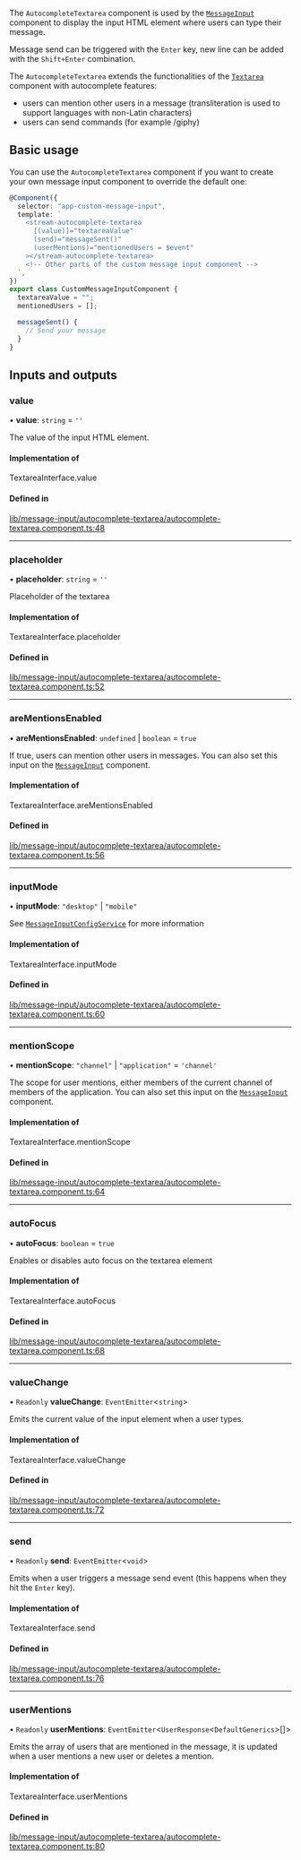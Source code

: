 The `AutocompleteTextarea` component is used by the [`MessageInput`](./MessageInputComponent.mdx) component to display the input HTML element where users can type their message.

Message send can be triggered with the `Enter` key, new line can be added with the `Shift+Enter` combination.

The `AutocompleteTextarea` extends the functionalities of the [`Textarea`](./TextareaComponent.mdx) component with autocomplete features:

- users can mention other users in a message (transliteration is used to support languages with non-Latin characters)
- users can send commands (for example /giphy)

## Basic usage

You can use the `AutocompleteTextarea` component if you want to create your own message input component to override the default one:

```typescript
@Component({
  selector: "app-custom-message-input",
  template: `
    <stream-autocomplete-textarea
      [(value)]="textareaValue"
      (send)="messageSent()"
      (userMentions)="mentionedUsers = $event"
    ></stream-autocomplete-textarea>
    <!-- Other parts of the custom message input component -->
  `,
})
export class CustomMessageInputComponent {
  textareaValue = "";
  mentionedUsers = [];

  messageSent() {
    // Send your message
  }
}
```

[//]: # "Start of generated content"
## Inputs and outputs 


### value

• **value**: `string` = `''`

The value of the input HTML element.

#### Implementation of

TextareaInterface.value

#### Defined in

[lib/message-input/autocomplete-textarea/autocomplete-textarea.component.ts:48](https://github.com/GetStream/stream-chat-angular/blob/357eb96/projects/stream-chat-angular/src/lib/message-input/autocomplete-textarea/autocomplete-textarea.component.ts#L48)

___

### placeholder

• **placeholder**: `string` = `''`

Placeholder of the textarea

#### Implementation of

TextareaInterface.placeholder

#### Defined in

[lib/message-input/autocomplete-textarea/autocomplete-textarea.component.ts:52](https://github.com/GetStream/stream-chat-angular/blob/357eb96/projects/stream-chat-angular/src/lib/message-input/autocomplete-textarea/autocomplete-textarea.component.ts#L52)

___

### areMentionsEnabled

• **areMentionsEnabled**: `undefined` \| `boolean` = `true`

If true, users can mention other users in messages. You can also set this input on the [`MessageInput`](./MessageInputComponent.mdx/#inputs-and-outputs) component.

#### Implementation of

TextareaInterface.areMentionsEnabled

#### Defined in

[lib/message-input/autocomplete-textarea/autocomplete-textarea.component.ts:56](https://github.com/GetStream/stream-chat-angular/blob/357eb96/projects/stream-chat-angular/src/lib/message-input/autocomplete-textarea/autocomplete-textarea.component.ts#L56)

___

### inputMode

• **inputMode**: ``"desktop"`` \| ``"mobile"``

See [`MessageInputConfigService`](../services/MessageInputConfigService.mdx) for more information

#### Implementation of

TextareaInterface.inputMode

#### Defined in

[lib/message-input/autocomplete-textarea/autocomplete-textarea.component.ts:60](https://github.com/GetStream/stream-chat-angular/blob/357eb96/projects/stream-chat-angular/src/lib/message-input/autocomplete-textarea/autocomplete-textarea.component.ts#L60)

___

### mentionScope

• **mentionScope**: ``"channel"`` \| ``"application"`` = `'channel'`

The scope for user mentions, either members of the current channel of members of the application. You can also set this input on the [`MessageInput`](./MessageInputComponent.mdx/#inputs-and-outputs) component.

#### Implementation of

TextareaInterface.mentionScope

#### Defined in

[lib/message-input/autocomplete-textarea/autocomplete-textarea.component.ts:64](https://github.com/GetStream/stream-chat-angular/blob/357eb96/projects/stream-chat-angular/src/lib/message-input/autocomplete-textarea/autocomplete-textarea.component.ts#L64)

___

### autoFocus

• **autoFocus**: `boolean` = `true`

Enables or disables auto focus on the textarea element

#### Implementation of

TextareaInterface.autoFocus

#### Defined in

[lib/message-input/autocomplete-textarea/autocomplete-textarea.component.ts:68](https://github.com/GetStream/stream-chat-angular/blob/357eb96/projects/stream-chat-angular/src/lib/message-input/autocomplete-textarea/autocomplete-textarea.component.ts#L68)

___

### valueChange

• `Readonly` **valueChange**: `EventEmitter`<`string`\>

Emits the current value of the input element when a user types.

#### Implementation of

TextareaInterface.valueChange

#### Defined in

[lib/message-input/autocomplete-textarea/autocomplete-textarea.component.ts:72](https://github.com/GetStream/stream-chat-angular/blob/357eb96/projects/stream-chat-angular/src/lib/message-input/autocomplete-textarea/autocomplete-textarea.component.ts#L72)

___

### send

• `Readonly` **send**: `EventEmitter`<`void`\>

Emits when a user triggers a message send event (this happens when they hit the `Enter` key).

#### Implementation of

TextareaInterface.send

#### Defined in

[lib/message-input/autocomplete-textarea/autocomplete-textarea.component.ts:76](https://github.com/GetStream/stream-chat-angular/blob/357eb96/projects/stream-chat-angular/src/lib/message-input/autocomplete-textarea/autocomplete-textarea.component.ts#L76)

___

### userMentions

• `Readonly` **userMentions**: `EventEmitter`<`UserResponse`<`DefaultGenerics`\>[]\>

Emits the array of users that are mentioned in the message, it is updated when a user mentions a new user or deletes a mention.

#### Implementation of

TextareaInterface.userMentions

#### Defined in

[lib/message-input/autocomplete-textarea/autocomplete-textarea.component.ts:80](https://github.com/GetStream/stream-chat-angular/blob/357eb96/projects/stream-chat-angular/src/lib/message-input/autocomplete-textarea/autocomplete-textarea.component.ts#L80)

[//]: # "End of generated content"
